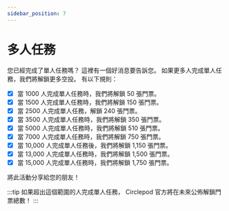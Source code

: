 ```yaml
---
sidebar_position: 7
---
```


# 多人任務
您已經完成了單人任務嗎？ 這裡有一個好消息要告訴您。
如果更多人完成單人任務，我們將解鎖更多空投。 有以下規則：

- [x] 當 1000 人完成單人任務時，我們將解鎖 50 張門票。
- [x] 當 1500 人完成單人任務時，我們將解鎖 150 張門票。
- [x] 當 2500 人完成單人任務，解鎖 240 張門票。
- [x] 當 3500 人完成單人任務時，我們將解鎖 350 張門票。
- [x] 當 5000 人完成單人任務時，我們將解鎖 510 張門票。
- [x] 當 7000 人完成單人任務時，我們將解鎖 750 張門票。
- [x] 當 10,000 人完成單人任務後，我們將解鎖 1,150 張門票。
- [x] 當 13,000 人完成單人任務時，我們將解鎖 1,500 張門票。
- [x] 當 15,000 人完成單人任務時，我們將解鎖 1,750 張門票。

將此活動分享給您的朋友！

:::tip
如果超出這個範圍的人完成單人任務，
Circlepod 官方將在未來公佈解鎖門票總數！
:::